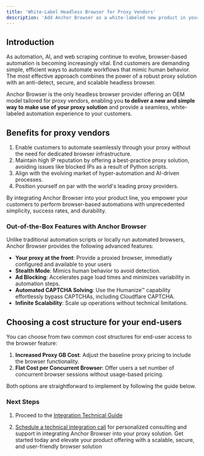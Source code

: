 ```yaml
---
title: 'White-Label Headless Browser for Proxy Vendors'
description: 'Add Anchor Browser as a white-labeled new product in your product line'
---
```


## Introduction

As automation, AI, and web scraping continue to evolve, browser-based automation is becoming increasingly vital. End customers are demanding simple, efficient ways to automate workflows that mimic human behavior. The most effective approach combines the power of a robust proxy solution with an anti-detect, secure, and scalable headless browser.

Anchor Browser is the only headless browser provider offering an OEM model tailored for proxy vendors, enabling you **to deliver a new and simple way to make use of your proxy solution** and provide a seamless, white-labeled automation experience to your customers.

## Benefits for proxy vendors

1. Enable customers to automate seamlessly through your proxy without the need for dedicated browser infrastructure.
2. Maintain high IP reputation by offering a best-practice proxy solution, avoiding issues like blocked IPs as a result of Python scripts.
3. Align with the evolving market of hyper-automation and AI-driven processes.
4. Position yourself on par with the world's leading proxy providers.

By integrating Anchor Browser into your product line, you empower your customers to perform browser-based automations with unprecedented simplicity, success rates, and durability.

### Out-of-the-Box Features with Anchor Browser

Unlike traditional automation scripts or locally run automated browsers, Anchor Browser provides the following advanced features:

- **Your proxy at the front**: Provide a proxied browser, immediatly configured and available to your users
- **Stealth Mode**: Mimics human behavior to avoid detection.
- **Ad Blocking**: Accelerates page load times and minimizes variability in automation steps.
- **Automated CAPTCHA Solving**: Use the Humanize™ capability effortlessly bypass CAPTCHAs, including Cloudflare CAPTCHA.
- **Infinite Scalability**: Scale up operations without technical limitations.

## Choosing a cost structure for your end-users

You can choose from two common cost structures for end-user access to the browser feature:

1. **Increased Proxy GB Cost**: Adjust the baseline proxy pricing to include the browser functionality.
2. **Flat Cost per Concurrent Browser**: Offer users a set number of concurrent browser sessions without usage-based pricing.

Both options are straightforward to implement by following the guide below.

### Next Steps

1. Proceed to the [Integration Technical Guide](https://docs.anchorbrowser.io/proxy-integration/technical-guide)

2. [Schedule a technical integration call](https://calendar.app.google/h8CmWYR5sEaR1Q1C6) for personalized consulting and support in integrating Anchor Browser into your proxy solution. Get started today and elevate your product offering with a scalable, secure, and user-friendly browser solution

